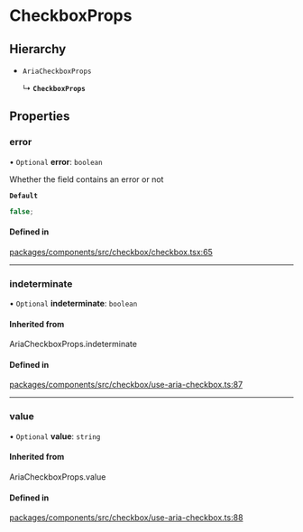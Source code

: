 # CheckboxProps

## Hierarchy

- `AriaCheckboxProps`

  ↳ **`CheckboxProps`**

## Properties

### error

• `Optional` **error**: `boolean`

Whether the field contains an error or not

**`Default`**

```ts
false;
```

#### Defined in

[packages/components/src/checkbox/checkbox.tsx:65](https://github.com/vtex/shoreline/blob/0b6f8d7fa/packages/components/src/checkbox/checkbox.tsx#L65)

---

### indeterminate

• `Optional` **indeterminate**: `boolean`

#### Inherited from

AriaCheckboxProps.indeterminate

#### Defined in

[packages/components/src/checkbox/use-aria-checkbox.ts:87](https://github.com/vtex/shoreline/blob/0b6f8d7fa/packages/components/src/checkbox/use-aria-checkbox.ts#L87)

---

### value

• `Optional` **value**: `string`

#### Inherited from

AriaCheckboxProps.value

#### Defined in

[packages/components/src/checkbox/use-aria-checkbox.ts:88](https://github.com/vtex/shoreline/blob/0b6f8d7fa/packages/components/src/checkbox/use-aria-checkbox.ts#L88)
